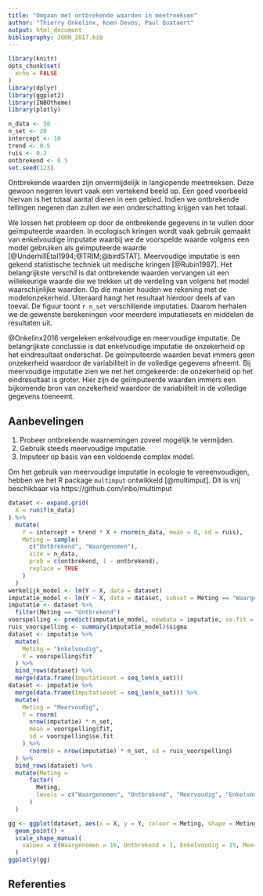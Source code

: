 ```yaml
---
title: "Omgaan met ontbrekende waarden in meetreeksen"
author: "Thierry Onkelinx, Koen Devos, Paul Quataert"
output: html_document
bibliography: JORN_2017.bib
---
```


```r
library(knitr)
opts_chunk$set(
  echo = FALSE
)
library(dplyr)
library(ggplot2)
library(INBOtheme)
library(plotly)
```

```r
n_data <- 50
n_set <- 20
intercept <- 10
trend <- 0.5
ruis <- 0.2
ontbrekend <- 0.5
set.seed(123)
```


Ontbrekende waarden zijn onvermijdelijk in langlopende meetreeksen. Deze gewoon negeren levert vaak een vertekend beeld op. Een goed voorbeeld hiervan is het totaal aantal dieren in een gebied. Indien we ontbrekende tellingen negeren dan zullen we een onderschatting krijgen van het totaal.

We lossen het probleem op door de ontbrekende gegevens in te vullen door geïmputeerde waarden. In ecologisch kringen wordt vaak gebruik gemaakt van enkelvoudige imputatie waarbij we de voorspelde waarde volgens een model gebruiken als geïmputeerde waarde [@UnderhillEtal1994;@TRIM;@birdSTAT].  Meervoudige imputatie is een gekend statistische techniek uit medische kringen [@Rubin1987]. Het belangrijkste verschil is dat ontbrekende waarden vervangen uit een willekeurige waarde die we trekken uit de verdeling van volgens het model waarschijnlijke waarden. Op die manier houden we rekening met de modelonzekerheid. Uiteraard hangt het resultaat hierdoor deels af van toeval. De figuur toont `r n_set` verschillende imputaties. Daarom herhalen we de gewenste berekeningen voor meerdere imputatiesets en middelen de resultaten uit.

@Onkelinx2016 vergeleken enkelvoudige en meervoudige imputatie. De belangrijkste conclussie is dat enkelvoudige imputatie de onzekerheid op het eindresultaat onderschat. De geïmputeerde waarden bevat immers geen onzekerheid waardoor de variabiliteit in de volledige gegevens afneemt. Bij meervoudige imputatie zien we net het omgekeerde: de onzekerheid op het eindresultaat is groter. Hier zijn de geïmputeerde waarden immers een bijkomende bron van onzekerheid waardoor de variabiliteit in de volledige gegevens toeneemt.

## Aanbevelingen

1. Probeer ontbrekende waarnemingen zoveel mogelijk te vermijden.
1. Gebruik steeds meervoudige imputatie.
1. Imputeer op basis van een voldoende complex model.

Om het gebruik van meervoudige imputatie in ecologie te vereenvoudigen, hebben we het R package `multimput` ontwikkeld [@multimput]. Dit is vrij beschikbaar via https://github.com/inbo/multimput

```r
dataset <- expand.grid(
  X = runif(n_data)
) %>%
  mutate(
    Y = intercept + trend * X + rnorm(n_data, mean = 0, sd = ruis),
    Meting = sample(
      c("Ontbrekend", "Waargenomen"), 
      size = n_data, 
      prob = c(ontbrekend, 1 - ontbrekend), 
      replace = TRUE
    )
  )
werkelijk_model <- lm(Y ~ X, data = dataset)
imputatie_model <- lm(Y ~ X, data = dataset, subset = Meting == "Waargenomen")
imputatie <- dataset %>%
  filter(Meting == "Ontbrekend")
voorspelling <- predict(imputatie_model, newdata = imputatie, se.fit = TRUE)
ruis_voorspelling <- summary(imputatie_model)$sigma
dataset <- imputatie %>%
  mutate(
    Meting = "Enkelvoudig",
    Y = voorspelling$fit
  ) %>%
  bind_rows(dataset) %>%
  merge(data.frame(Imputatieset = seq_len(n_set)))
dataset <- imputatie %>%
  merge(data.frame(Imputatieset = seq_len(n_set))) %>%
  mutate(
    Meting = "Meervoudig",
    Y = rnorm(
      nrow(imputatie) * n_set,
      mean = voorspelling$fit,
      sd = voorspelling$se.fit
    ) %>%
      rnorm(n = nrow(imputatie) * n_set, sd = ruis_voorspelling)
  ) %>%
  bind_rows(dataset) %>%
  mutate(Meting = 
      factor(
        Meting, 
        levels = c("Waargenomen", "Ontbrekend", "Meervoudig", "Enkelvoudig")
      )
  )
```

```r
gg <- ggplot(dataset, aes(x = X, y = Y, colour = Meting, shape = Meting, frame = Imputatieset)) +
  geom_point() +
  scale_shape_manual(
    values = c(Waargenomen = 16, Ontbrekend = 1, Enkelvoudig = 15, Meervoudig = 17)
  )
ggplotly(gg)
```

## Referenties

